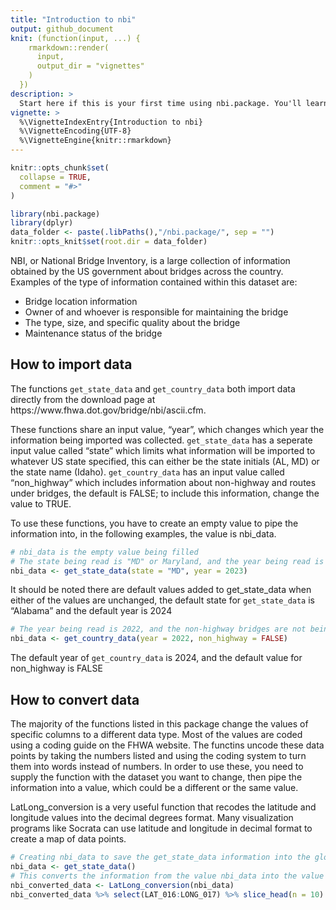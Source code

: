 ```yaml
---
title: "Introduction to nbi"
output: github_document
knit: (function(input, ...) {
    rmarkdown::render(
      input,
      output_dir = "vignettes"
    )
  })
description: >
  Start here if this is your first time using nbi.package. You'll learn what nbi data is, how to import data to begin working on it, and example of how this package should be used.
vignette: >
  %\VignetteIndexEntry{Introduction to nbi}
  %\VignetteEncoding{UTF-8}
  %\VignetteEngine{knitr::rmarkdown}
---
```


```r
knitr::opts_chunk$set(
  collapse = TRUE,
  comment = "#>"
)
```

```r
library(nbi.package)
library(dplyr)
data_folder <- paste(.libPaths(),"/nbi.package/", sep = "")
knitr::opts_knit$set(root.dir = data_folder)
```

NBI, or National Bridge Inventory, is a large collection of information obtained by the US government about bridges across the country. 
Examples of the type of information contained within this dataset are:

* Bridge location information
* Owner of and whoever is responsible for maintaining the bridge
* The type, size, and specific quality about the bridge
* Maintenance status of the bridge

## How to import data

The functions `get_state_data` and `get_country_data` both import data directly from the download page at https://www.fhwa.dot.gov/bridge/nbi/ascii.cfm. 

These functions share an input value, "year", which changes which year the information being imported was collected. `get_state_data` has a seperate input value called "state" which limits what information will be imported to whatever US state specified, this can either be the state initials (AL, MD) or the state name (Idaho). `get_country_data` has an input value called "non_highway" which includes information about non-highway and routes under bridges, the default is FALSE; to include this information, change the value to TRUE.

To use these functions, you have to create an empty value to pipe the information into, in the following examples, the value is nbi_data. 

```r
# nbi_data is the empty value being filled
# The state being read is "MD" or Maryland, and the year being read is 2023
nbi_data <- get_state_data(state = "MD", year = 2023)
```

It should be noted there are default values added to get_state_data when either of the values are unchanged, the default state for `get_state_data` is "Alabama" and the default year is 2024

```r
# The year being read is 2022, and the non-highway bridges are not being included
nbi_data <- get_country_data(year = 2022, non_highway = FALSE)
```

The default year of `get_country_data` is 2024, and the default value for non_highway is FALSE

## How to convert data

The majority of the functions listed in this package change the values of specific columns to a different data type. Most of the values are coded using a coding guide on the FHWA website. The functins uncode these data points by taking the numbers listed and using the coding system to turn them into words instead of numbers. In order to use these, you need to supply the function with the dataset you want to change, then pipe the information into a value, which could be a different or the same value. 

LatLong_conversion is a very useful function that recodes the latitude and longitude values into the decimal degrees format. Many visualization programs like Socrata can use latitude and longitude in decimal format to create a map of data points.

```r
# Creating nbi_data to save the get_state_data information into the global environment
nbi_data <- get_state_data()
# This converts the information from the value nbi_data into the value nbi_converted_data
nbi_converted_data <- LatLong_conversion(nbi_data)
nbi_converted_data %>% select(LAT_016:LONG_017) %>% slice_head(n = 10)
```

